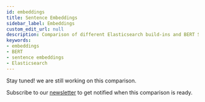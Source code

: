 ```yaml
---
id: embeddings
title: Sentence Embeddings
sidebar_label: Embeddings
custom_edit_url: null
description: Comparison of different Elasticsearch build-ins and BERT Sentence Embeddings
keywords: 
- embeddings
- BERT
- sentence embeddings
- Elasticsearch
---
```


Stay tuned! we are still working on this comparison. 

Subscribe to our [newsletter](http://eepurl.com/heTv2X) to get notified when this comparison is ready.
